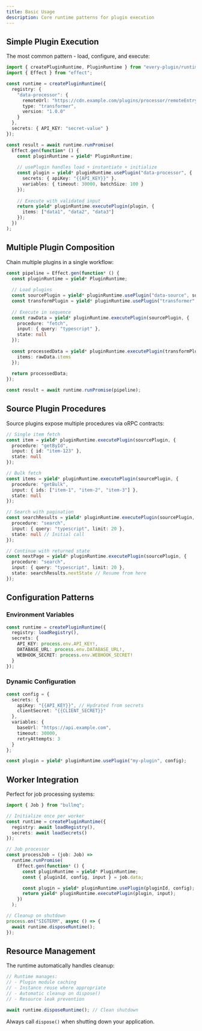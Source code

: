```yaml
---
title: Basic Usage
description: Core runtime patterns for plugin execution
---
```


## Simple Plugin Execution

The most common pattern - load, configure, and execute:

```typescript
import { createPluginRuntime, PluginRuntime } from "every-plugin/runtime";
import { Effect } from "effect";

const runtime = createPluginRuntime({
  registry: {
    "data-processor": {
      remoteUrl: "https://cdn.example.com/plugins/processor/remoteEntry.js",
      type: "transformer",
      version: "1.0.0"
    }
  },
  secrets: { API_KEY: "secret-value" }
});

const result = await runtime.runPromise(
  Effect.gen(function* () {
    const pluginRuntime = yield* PluginRuntime;
    
    // usePlugin handles load + instantiate + initialize
    const plugin = yield* pluginRuntime.usePlugin("data-processor", {
      secrets: { apiKey: "{{API_KEY}}" },
      variables: { timeout: 30000, batchSize: 100 }
    });
    
    // Execute with validated input
    return yield* pluginRuntime.executePlugin(plugin, {
      items: ["data1", "data2", "data3"]
    });
  })
);
```

## Multiple Plugin Composition

Chain multiple plugins in a single workflow:

```typescript
const pipeline = Effect.gen(function* () {
  const pluginRuntime = yield* PluginRuntime;
  
  // Load plugins
  const sourcePlugin = yield* pluginRuntime.usePlugin("data-source", sourceConfig);
  const transformPlugin = yield* pluginRuntime.usePlugin("transformer", transformConfig);
  
  // Execute in sequence
  const rawData = yield* pluginRuntime.executePlugin(sourcePlugin, {
    procedure: "fetch",
    input: { query: "typescript" },
    state: null
  });
  
  const processedData = yield* pluginRuntime.executePlugin(transformPlugin, {
    items: rawData.items
  });
  
  return processedData;
});

const result = await runtime.runPromise(pipeline);
```

## Source Plugin Procedures

Source plugins expose multiple procedures via oRPC contracts:

```typescript
// Single item fetch
const item = yield* pluginRuntime.executePlugin(sourcePlugin, {
  procedure: "getById",
  input: { id: "item-123" },
  state: null
});

// Bulk fetch
const items = yield* pluginRuntime.executePlugin(sourcePlugin, {
  procedure: "getBulk", 
  input: { ids: ["item-1", "item-2", "item-3"] },
  state: null
});

// Search with pagination
const searchResults = yield* pluginRuntime.executePlugin(sourcePlugin, {
  procedure: "search",
  input: { query: "typescript", limit: 20 },
  state: null // Initial call
});

// Continue with returned state
const nextPage = yield* pluginRuntime.executePlugin(sourcePlugin, {
  procedure: "search",
  input: { query: "typescript", limit: 20 },
  state: searchResults.nextState // Resume from here
});
```

## Configuration Patterns

### Environment Variables

```typescript
const runtime = createPluginRuntime({
  registry: loadRegistry(),
  secrets: {
    API_KEY: process.env.API_KEY!,
    DATABASE_URL: process.env.DATABASE_URL!,
    WEBHOOK_SECRET: process.env.WEBHOOK_SECRET!
  }
});
```

### Dynamic Configuration

```typescript
const config = {
  secrets: {
    apiKey: "{{API_KEY}}", // Hydrated from secrets
    clientSecret: "{{CLIENT_SECRET}}"
  },
  variables: {
    baseUrl: "https://api.example.com",
    timeout: 30000,
    retryAttempts: 3
  }
};

const plugin = yield* pluginRuntime.usePlugin("my-plugin", config);
```

## Worker Integration

Perfect for job processing systems:

```typescript
import { Job } from "bullmq";

// Initialize once per worker
const runtime = createPluginRuntime({
  registry: await loadRegistry(),
  secrets: await loadSecrets()
});

// Job processor
const processJob = (job: Job) =>
  runtime.runPromise(
    Effect.gen(function* () {
      const pluginRuntime = yield* PluginRuntime;
      const { pluginId, config, input } = job.data;

      const plugin = yield* pluginRuntime.usePlugin(pluginId, config);
      return yield* pluginRuntime.executePlugin(plugin, input);
    })
  );

// Cleanup on shutdown
process.on("SIGTERM", async () => {
  await runtime.disposeRuntime();
});
```

## Resource Management

The runtime automatically handles cleanup:

```typescript
// Runtime manages:
// - Plugin module caching
// - Instance reuse where appropriate  
// - Automatic cleanup on dispose()
// - Resource leak prevention

await runtime.disposeRuntime(); // Clean shutdown
```

Always call `dispose()` when shutting down your application.
